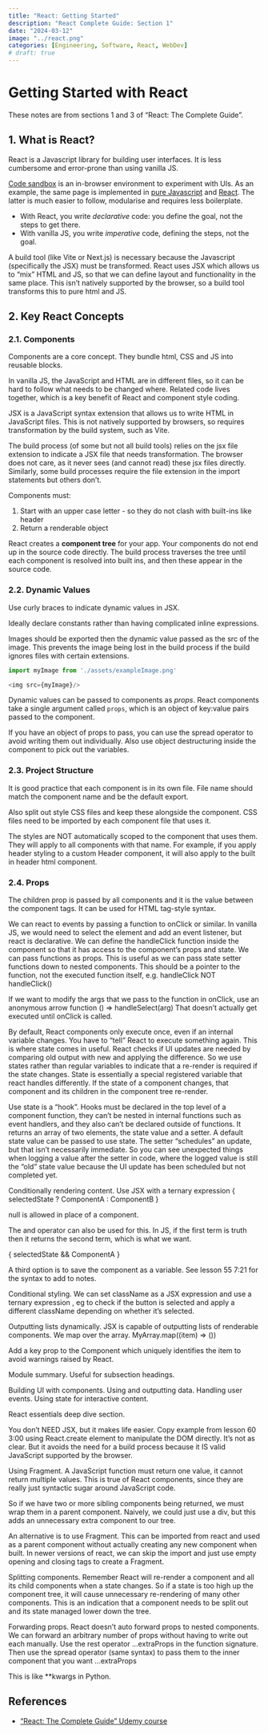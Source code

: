 ```yaml
---
title: "React: Getting Started"
description: "React Complete Guide: Section 1"
date: "2024-03-12"
image: "../react.png"
categories: [Engineering, Software, React, WebDev]
# draft: true
---
```


# Getting Started with React

These notes are from sections 1 and 3 of "React: The Complete Guide".

## 1. What is React?

React is a Javascript library for building user interfaces. It is less cumbersome and error-prone than using vanilla JS.

[Code sandbox](https://codesandbox.io/) is an in-browser environment to experiment with UIs.
As an example, the same page is implemented in [pure Javascript](https://codesandbox.io/p/sandbox/vanilla-js-demo-6049kj) and [React](https://codesandbox.io/p/sandbox/react-vs-vanilla-demo-uc08fv). 
The latter is much easier to follow, modularise and requires less boilerplate.

- With React, you write *declarative* code: you define the goal, not the steps to get there.
- With vanilla JS, you write *imperative* code, defining the steps, not the goal.

A build tool (like Vite or Next.js) is necessary because the Javascript (specifically the JSX) must be transformed. React uses JSX which allows us to "mix" HTML and JS, so that we can define layout and functionality in the same place. This isn't natively supported by the browser, so a build tool transforms this to pure html and JS.


## 2. Key React Concepts

### 2.1. Components
Components are a core concept. They bundle html, CSS and JS into reusable blocks. 

In vanilla JS, the JavaScript and HTML are in different files, so it can be hard to follow what needs to be changed where. Related code lives together, which is a key benefit of React and component style coding. 

JSX is a JavaScript syntax extension that allows us to write HTML in JavaScript files. This is not natively supported by browsers, so requires transformation by the build system, such as Vite. 

The build process (of some but not all build tools) relies on the jsx file extension to indicate a JSX file that needs transformation. The browser does not care, as it never sees (and cannot read) these jsx files directly. Similarly, some build processes require the file extension in the import statements but others don’t.

Components must:

1. Start with an upper case letter - so they do not clash with built-ins like header
2. Return a renderable object

React creates a **component tree** for your app. Your components do not end up in the source code directly. The build process traverses the tree until each component is resolved into built ins, and then these appear in the source code. 

### 2.2. Dynamic Values
Use curly braces to indicate dynamic values in JSX. 

Ideally declare constants rather than having complicated inline expressions. 

Images should be exported then the dynamic value passed as the src of the image. This prevents the image being lost in the build process if the build ignores files with certain extensions. 

```javascript
import myImage from './assets/exampleImage.png'

<img src={myImage}/>
```

Dynamic values can be passed to components as *props*. React components take a single argument called `props`, which is an object of key:value pairs passed to the component. 

If you have an object of props to pass, you can use the spread operator to avoid writing them out individually. 
Also use object destructuring inside the component to pick out the variables. 

### 2.3. Project Structure
It is good practice that each component is in its own file. File name should match the component name and be the default export. 

Also split out style CSS files and keep these alongside the component. CSS files need to be imported by each component file that uses it. 

The styles are NOT automatically scoped to the component that uses them. They will apply to all components with that name. For example, if you apply header styling to a custom Header component, it will also apply to the built in header html component. 

### 2.4. Props
The children prop is passed by all components and it is the value between the component tags. It can be used for HTML tag-style syntax. 

We can react to events by passing a function to onClick or similar. In vanilla JS, we would need to select the element and add an event listener, but react is declarative. 
We can define the handleClick function inside the component so that it has access to the component’s props and state. 
We can pass functions as props. This is useful as we can pass state setter functions down to nested components. This should be a pointer to the function, not the executed function itself, e.g. handleClick NOT handleClick()

If we want to modify the args that we pass to the function in onClick, use an anonymous arrow function () => handleSelect(arg)
That doesn’t actually get executed until onClick is called. 

By default, React components only execute once, even if an internal variable changes. You have to “tell” React to execute something again. This is where state comes in useful. React checks if UI updates are needed by comparing old output with new and applying the difference. So we use states rather than regular variables to indicate that a re-render is required if the state changes. State is essentially a special registered variable that react handles differently. 
If the state of a component changes, that component and its children in the component tree re-render. 

Use state is a “hook”. Hooks must be declared in the top level of a component function, they can’t be nested in internal functions such as event handlers, and they also can’t be declared outside of functions. It returns an array of two elements, the state value and a setter. A default state value can be passed to use state. 
The setter “schedules” an update, but that isn’t necessarily immediate. So you can see unexpected things when logging a value after the setter in code, where the logged value is still the “old” state value because the UI update has been scheduled but not completed yet. 

Conditionally rendering content. 
Use JSX with a ternary expression 
{ selectedState ? ComponentA : ComponentB }

null is allowed in place of a component. 

The and operator can also be used for this. In JS, if the first term is truth then it returns the second term, which is what we want. 

{ selectedState && ComponentA }


A third option is to save the component as a variable. See lesson 55 7:21 for the syntax to add to notes. 

Conditional styling. 
We can set className as a JSX expression and use a ternary expression , eg to check if the button is selected and apply a different className depending on whether it’s selected. 

Outputting lists dynamically. 
JSX is capable of outputting lists of renderable components. We map over the array. 
MyArray.map((item) => (<Component/>))

Add a key prop to the Component which uniquely identifies the item to avoid warnings raised by React. 

Module summary. 
Useful for subsection headings. 

Building UI with components. 
Using and outputting data. 
Handling user events. 
Using state for interactive content. 


React essentials deep dive section. 

You don’t NEED JSX, but it makes life easier. Copy example from lesson 60 3:00 using React.create element to manipulate the DOM directly. It’s not as clear. But it avoids the need for a build process because it IS valid JavaScript supported by the browser. 

Using Fragment. 
A JavaScript function must return one value, it cannot return multiple values. This is true of React components, since they are really just syntactic sugar around JavaScript code. 

So if we have two or more sibling components being returned, we must wrap them in a parent component. Naively, we could just use a div, but this adds an unnecessary extra component to our tree. 

An alternative is to use Fragment. This can be imported from react and used as a parent component without actually creating any new component when built. In newer versions of react, we can skip the import and just use empty opening and closing tags to create a Fragment. 

Splitting components. 
Remember React will re-render a component and all its child components when a state changes. So if a state is too high up the component tree, it will cause unnecessary re-rendering of many other components. 
This is an indication that a component needs to be split out and its state managed lower down the tree. 


Forwarding props. 
React doesn’t auto forward props to nested components. 
We can forward an arbitrary number of props without having to write out each manually. 
Use the rest operator …extraProps in the function signature. Then use the spread operator (same syntax) to pass them to the inner component that you want …extraProps

This is like **kwargs in Python. 


## References

- ["React: The Complete Guide" Udemy course](https://www.udemy.com/share/101Wby3@bwKzzF5Lsdyap2056rQpfSQPMwoPeWakiLbWURQe1VXLfFumI76lGqitdKHEWO3C/)